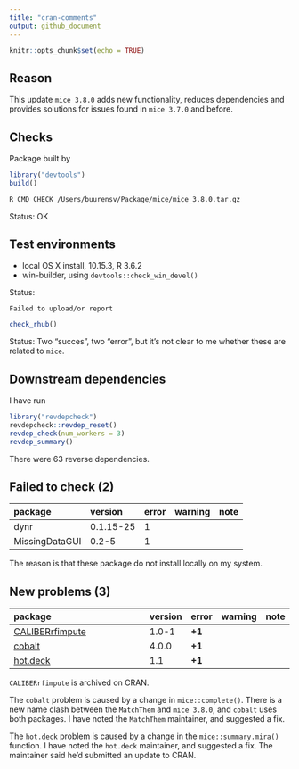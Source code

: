 ```yaml
---
title: "cran-comments"
output: github_document
---
```


```r
knitr::opts_chunk$set(echo = TRUE)
```

## Reason 

This update `mice 3.8.0` adds new functionality, reduces dependencies and provides solutions for issues found in `mice 3.7.0` and before.

## Checks

Package built by

```r
library("devtools")
build()
```

```bash
R CMD CHECK /Users/buurensv/Package/mice/mice_3.8.0.tar.gz
```

Status: OK

## Test environments

* local OS X install, 10.15.3, R 3.6.2
* win-builder, using `devtools::check_win_devel()`

Status:

```
Failed to upload/or report
```


```r
check_rhub()
```

Status: Two "succes", two "error", but it's not clear to me whether these
are related to `mice`.

## Downstream dependencies

I have run 

```r
library("revdepcheck")
revdepcheck::revdep_reset()
revdep_check(num_workers = 3)
revdep_summary()
```

There were 63 reverse dependencies.

## Failed to check (2)

|package        |version   |error |warning |note |
|:--------------|:---------|:-----|:-------|:----|
|dynr           |0.1.15-25 |1     |        |     |
|MissingDataGUI |0.2-5     |1     |        |     |

The reason is that these package do not install locally on my system.


## New problems (3)

|package                                        |version |error  |warning |note |
|:----------------------------------------------|:-------|:------|:-------|:----|
|[CALIBERrfimpute](problems.md#caliberrfimpute) |1.0-1   |__+1__ |        |     |
|[cobalt](problems.md#cobalt)                   |4.0.0   |__+1__ |        |     |
|[hot.deck](problems.md#hotdeck)                |1.1     |__+1__ |        |     |

`CALIBERrfimpute` is archived on CRAN.

The `cobalt` problem is caused by a change in `mice::complete()`. There 
is a new name clash between the `MatchThem` and `mice 3.8.0`, and 
`cobalt` uses both packages. I have noted the `MatchThem` maintainer, and 
suggested a fix.

The `hot.deck` problem is caused by a change in the `mice::summary.mira()`
function. I have noted the `hot.deck` maintainer, and suggested a fix.
The maintainer said he'd submitted an update to CRAN.

